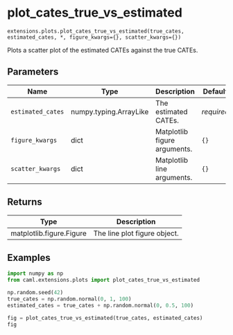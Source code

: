 # plot_cates_true_vs_estimated { #caml.extensions.plots.plot_cates_true_vs_estimated }

`extensions.plots.plot_cates_true_vs_estimated(true_cates, estimated_cates, *, figure_kwargs={}, scatter_kwargs={})`

Plots a scatter plot of the estimated CATEs against the true CATEs.

## Parameters

| Name              | Type                   | Description                  | Default    |
|-------------------|------------------------|------------------------------|------------|
| `estimated_cates` | numpy.typing.ArrayLike | The estimated CATEs.         | _required_ |
| `figure_kwargs`   | dict                   | Matplotlib figure arguments. | `{}`       |
| `scatter_kwargs`  | dict                   | Matplotlib line arguments.   | `{}`       |

## Returns

| Type                     | Description                  |
|--------------------------|------------------------------|
| matplotlib.figure.Figure | The line plot figure object. |

## Examples

```python
import numpy as np
from caml.extensions.plots import plot_cates_true_vs_estimated

np.random.seed(42)
true_cates = np.random.normal(0, 1, 100)
estimated_cates = true_cates + np.random.normal(0, 0.5, 100)

fig = plot_cates_true_vs_estimated(true_cates, estimated_cates)
fig
```
